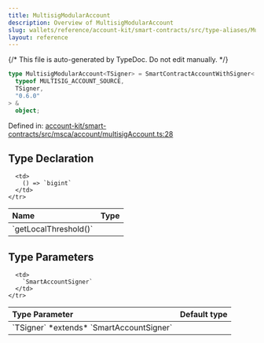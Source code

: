 ```yaml
---
title: MultisigModularAccount
description: Overview of MultisigModularAccount
slug: wallets/reference/account-kit/smart-contracts/src/type-aliases/MultisigModularAccount
layout: reference
---
```


{/* This file is auto-generated by TypeDoc. Do not edit manually. */}

```ts
type MultisigModularAccount<TSigner> = SmartContractAccountWithSigner<
  typeof MULTISIG_ACCOUNT_SOURCE,
  TSigner,
  "0.6.0"
> &
  object;
```

Defined in: [account-kit/smart-contracts/src/msca/account/multisigAccount.ts:28](https://github.com/alchemyplatform/aa-sdk/blob/9df5be8c23af4e472bcb503c17766b16da0ad87d/account-kit/smart-contracts/src/msca/account/multisigAccount.ts#L28)

## Type Declaration

<table>
  <thead>
    <tr>
      <th align="left">Name</th>
      <th align="left">Type</th>
    </tr>
  </thead>

  <tbody>
    <tr>
      <td>
        `getLocalThreshold()`
      </td>

      <td>
        () => `bigint`
      </td>
    </tr>

  </tbody>
</table>

## Type Parameters

<table>
  <thead>
    <tr>
      <th align="left">Type Parameter</th>
      <th align="left">Default type</th>
    </tr>
  </thead>

  <tbody>
    <tr>
      <td>
        `TSigner` *extends* `SmartAccountSigner`
      </td>

      <td>
        `SmartAccountSigner`
      </td>
    </tr>

  </tbody>
</table>
